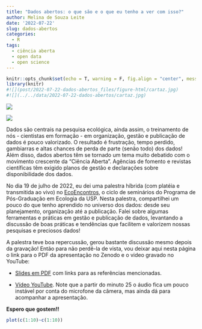 ```yaml
---
title: "Dados abertos: o que são e o que eu tenho a ver com isso?"
author: Melina de Souza Leite
date: '2022-07-22'
slug: dados-abertos
categories:
  - R
tags:
  - ciência aberta
  - open data
  - open science
---
```


```r
knitr::opts_chunk$set(echo = T, warning = F, fig.align = "center", message = F, error = F, cache = TRUE)
library(knitr)
#![](post/2022-07-22-dados-abertos_files/figure-html/cartaz.jpg)
#![](../../data/2022-07-22-dados-abertos/cartaz.jpg)
```

![](../../data/2022-07-22-dados-abertos/cartaz.jpg)

![](post/2022-07-22-dados-abertos_files/figure-html/cartaz.jpg)

Dados são centrais na pesquisa ecológica, ainda assim, o treinamento de nós - cientistas em formação - em organização, gestão e publicação de dados é pouco valorizado. O resultado é frustração, tempo perdido, gambiarras e altas chances de perda de parte (senão todo) dos dados! Além disso, dados abertos têm se tornado um tema muito debatido com o movimento crescente da “Ciência Aberta”. Agências de fomento e revistas científicas têm exigido planos de gestão e declarações sobre disponibilidade dos dados.  


No dia 19 de julho de 2022, eu dei uma palestra híbrida (com platéia e transmitida ao vivo) no [EcoEncontros](https://ecoencontros.ib.usp.br/pt/), o ciclo de seminários do Programa de Pós-Graduação em Ecologia da USP. 
Nesta palestra, compartilhei um pouco do que tenho aprendido no universo dos dados: desde seu planejamento, organização até a publicação. Falei sobre algumas ferramentas e práticas em gestão e publicação de dados, levantando a discussão de boas práticas e tendências que facilitem e valorizem nossas pesquisas e preciosos dados! 


A palestra teve boa repercussão, gerou bastante discussão mesmo depois da gravação! Então para não perdê-la de vista, vou deixar aqui nesta página o link para o PDF da apresentação no Zenodo e o video gravado no YouTube:

- [Slides em PDF](https://zenodo.org/record/6861029) com links para as referências mencionadas.

- [Vídeo YouTube](https://www.youtube.com/watch?v=5OLUxXQ7gqw). Note que a partir do minuto 25 o áudio fica um pouco instável por conta do microfone da câmera, mas ainda dá para acompanhar a apresentação.

**Espero que gostem!!**

```r
plot(c(1:10)~c(1:10))
```

